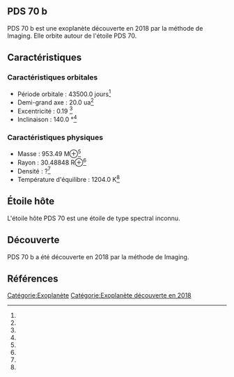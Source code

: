 == PDS 70 b ==

{{Infobox Exoplanète
| nom = PDS 70 b
| image = 
| légende = 
| étoile = PDS 70
| constellation = 
| ascension_droite = 
| déclinaison = 
| distance = ?
| type_spectral = ?
| masse = 953.49 M⊕<ref></ref>
| rayon = 30.48848 R⊕<ref></ref>
| densité = ?<ref></ref>
| gravité = ?<ref></ref>
| température = 1204.0 K<ref></ref>
| période = 43500.0 j<ref></ref>
| demi_grand_axe = 20.0 ua<ref></ref>
| excentricité = 0.19 <ref></ref>
| inclinaison = 140.0 °<ref></ref>
| méthode_découverte = Imaging
| date_découverte = 2018
| statut = Confirmée
}}

PDS 70 b est une exoplanète découverte en 2018 par la méthode de Imaging. Elle orbite autour de l'étoile PDS 70.

== Caractéristiques ==

=== Caractéristiques orbitales ===
* Période orbitale : 43500.0 jours<ref></ref>
* Demi-grand axe : 20.0 ua<ref></ref>
* Excentricité : 0.19 <ref></ref>
* Inclinaison : 140.0 °<ref></ref>

=== Caractéristiques physiques ===
* Masse : 953.49 M⊕<ref></ref>
* Rayon : 30.48848 R⊕<ref></ref>
* Densité : ?<ref></ref>
* Température d'équilibre : 1204.0 K<ref></ref>

== Étoile hôte ==

{{Infobox Étoile
| nom = PDS 70
| image = 
| légende = 
| constellation = 
| ascension_droite = 
| déclinaison = 
| distance = ?
| type_spectral = ?
| magnitude_absolue = 
| magnitude_apparente = 
| masse = ?<ref></ref>
| rayon = ?<ref></ref>
| température = ?<ref></ref>
| métallicité = ?<ref></ref>
| âge = ?<ref></ref>
}}

L'étoile hôte PDS 70 est une étoile de type spectral inconnu.

== Découverte ==

PDS 70 b a été découverte en 2018 par la méthode de Imaging.

== Références ==
<references />

[[Catégorie:Exoplanète]]
[[Catégorie:Exoplanète découverte en 2018]]
